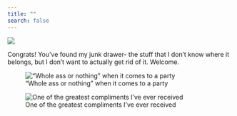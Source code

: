 ```yaml
---
title: ""
search: false
---
```


::: {.column-screen}
![](posts/imgs/banner.png){fig-alt="a hand-drawn banner of confetti"}
:::

:::{.column-page}
Congrats! You've found my junk drawer- the stuff that I don't know where it belongs, but I don't want to actually get rid of it. Welcome. 
:::

::: {.column-body-outset}
:::{layout="[50,50]"}
:::{.div}
!["Whole ass or nothing" when it comes to a party](posts/imgs/trelawney.gif){fig-alt="A gif of a girl with long curly hair dressed up as Professor Trelawny, with lots of shawls and a slightly crazed look in my eyes."}
:::
:::{.div}
![One of the greatest compliments I've ever received](posts/imgs/iamacaster.png){fig-alt="screenshot of text message"}
:::
:::
:::